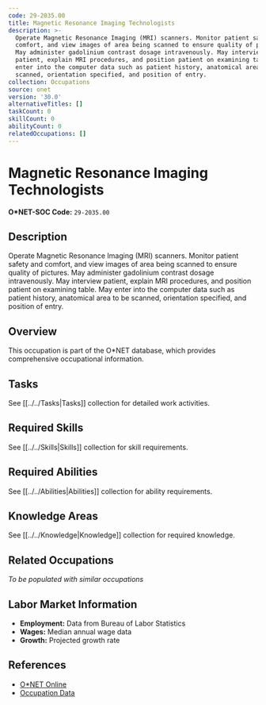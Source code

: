 ```yaml
---
code: 29-2035.00
title: Magnetic Resonance Imaging Technologists
description: >-
  Operate Magnetic Resonance Imaging (MRI) scanners. Monitor patient safety and
  comfort, and view images of area being scanned to ensure quality of pictures.
  May administer gadolinium contrast dosage intravenously. May interview
  patient, explain MRI procedures, and position patient on examining table. May
  enter into the computer data such as patient history, anatomical area to be
  scanned, orientation specified, and position of entry.
collection: Occupations
source: onet
version: '30.0'
alternativeTitles: []
taskCount: 0
skillCount: 0
abilityCount: 0
relatedOccupations: []
---
```

# Magnetic Resonance Imaging Technologists

**O*NET-SOC Code:** `29-2035.00`

## Description

Operate Magnetic Resonance Imaging (MRI) scanners. Monitor patient safety and comfort, and view images of area being scanned to ensure quality of pictures. May administer gadolinium contrast dosage intravenously. May interview patient, explain MRI procedures, and position patient on examining table. May enter into the computer data such as patient history, anatomical area to be scanned, orientation specified, and position of entry.

## Overview

This occupation is part of the O*NET database, which provides comprehensive occupational information.

## Tasks

See [[../../Tasks|Tasks]] collection for detailed work activities.

## Required Skills

See [[../../Skills|Skills]] collection for skill requirements.

## Required Abilities

See [[../../Abilities|Abilities]] collection for ability requirements.

## Knowledge Areas

See [[../../Knowledge|Knowledge]] collection for required knowledge.

## Related Occupations

*To be populated with similar occupations*

## Labor Market Information

- **Employment:** Data from Bureau of Labor Statistics
- **Wages:** Median annual wage data
- **Growth:** Projected growth rate

## References

- [O*NET Online](https://www.onetonline.org/link/summary/29-2035.00)
- [Occupation Data](https://www.onetcenter.org/)
